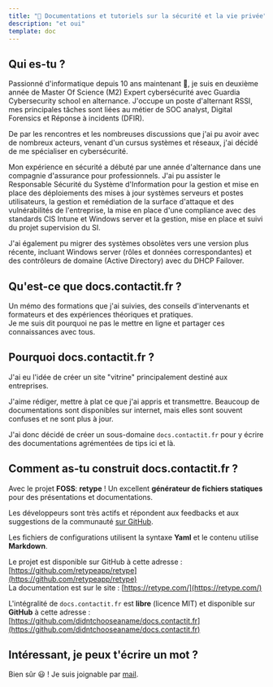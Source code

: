 ---
title: "🚀 Documentations et tutoriels sur la sécurité et la vie privée"
description: "et oui"
template: doc
---

## Qui es-tu ?

Passionné d'informatique depuis 10 ans maintenant 🧐, je suis en deuxième année de Master Of Science (M2) Expert cybersécurité avec Guardia Cybersecurity school en alternance. J'occupe un poste d'alternant RSSI, mes principales tâches sont liées au métier de SOC analyst, Digital Forensics et Réponse à incidents (DFIR).

De par les rencontres et les nombreuses discussions que j'ai pu avoir avec de nombreux acteurs, venant d'un cursus systèmes et réseaux, j'ai décidé de me spécialiser en cybersécurité.

Mon expérience en sécurité a débuté par une année d'alternance dans une compagnie d'assurance pour professionnels. J'ai pu assister le Responsable Sécurité du Système d'Information pour la gestion et mise en place des déploiements des mises à jour systèmes serveurs et postes utilisateurs, la gestion et remédiation de la surface d'attaque et des vulnérabilités de l'entreprise, la mise en place d'une compliance avec des standards CIS Intune et Windows server et la gestion, mise en place et suivi du projet supervision du SI.

J'ai également pu migrer des systèmes obsolètes vers une version plus récente, incluant Windows server (rôles et données correspondantes) et des contrôleurs de domaine (Active Directory) avec du DHCP Failover.

## Qu'est-ce que docs.contactit.fr ?

Un mémo des formations que j'ai suivies, des conseils d'intervenants et formateurs et des expériences théoriques et pratiques.  
Je me suis dit pourquoi ne pas le mettre en ligne et partager ces connaissances avec tous.

## Pourquoi docs.contactit.fr ?

J'ai eu l'idée de créer un site "vitrine" principalement destiné aux entreprises.

J'aime rédiger, mettre à plat ce que j'ai appris et transmettre. Beaucoup de documentations sont disponibles sur internet, mais elles sont souvent confuses et ne sont plus à jour.

J'ai donc décidé de créer un sous-domaine `docs.contactit.fr` pour y écrire des documentations agrémentées de tips ici et là.

## Comment as-tu construit docs.contactit.fr ?

Avec le projet **FOSS**: **retype** ! Un excellent **générateur de fichiers statiques** pour des présentations et documentations.

Les développeurs sont très actifs et répondent aux feedbacks et aux suggestions de la communauté [sur GitHub](https://github.com/retypeapp/retype/issues).

Les fichiers de configurations utilisent la syntaxe **Yaml** et le contenu utilise **Markdown**.

Le projet est disponible sur GitHub à cette adresse : [https://github.com/retypeapp/retype](https://github.com/retypeapp/retype)  
La documentation est sur le site : [https://retype.com/](https://retype.com/)

L'intégralité de `docs.contactit.fr` est **libre** (licence MIT) et disponible sur **GitHub** à cette adresse : [https://github.com/didntchooseaname/docs.contactit.fr](https://github.com/didntchooseaname/docs.contactit.fr)

## Intéressant, je peux t'écrire un mot ?

Bien sûr 😃 ! Je suis joignable par [mail](mailto:contactit.yarka@slmail.me).